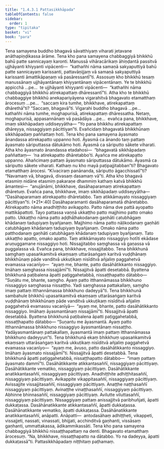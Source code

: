 ```yaml
---
title: "1.4.3.1 Pattasikkhāpada"
tableOfContents: false
sidebar:
  order: 1
type: "tipitaka"
basket: "vi"
book: "para"
---
```



<DynamicBreadcrumb />

<Division number="598" book="para" bookNo="1" page="352">

<Paragraph number="2252" book="para">
Tena samayena buddho bhagavā sāvatthiyaṃ viharati jetavane anāthapiṇḍikassa ārāme. Tena kho pana samayena chabbaggiyā bhikkhū bahū patte sannicayaṃ karonti. Manussā vihāracārikaṃ āhiṇḍantā passitvā ujjhāyanti khiyyanti vipācenti—  “kathañhi nāma samaṇā sakyaputtiyā bahū patte sannicayaṃ karissanti, pattavāṇijjaṃ vā samaṇā sakyaputtiyā karissanti āmattikāpaṇaṃ vā pasāressantī”ti.
</Paragraph>

<Paragraph number="2253" book="para">
Assosuṃ kho bhikkhū tesaṃ manussānaṃ ujjhāyantānaṃ khiyyantānaṃ vipācentānaṃ. Ye te bhikkhū appicchā …pe…  te ujjhāyanti khiyyanti vipācenti—  “kathañhi nāma chabbaggiyā bhikkhū atirekapattaṃ dhāressantī”ti.
</Paragraph>

<Paragraph number="2254" book="para">
Atha kho te bhikkhū chabbaggiye bhikkhū anekapariyāyena vigarahitvā bhagavato etamatthaṃ ārocesuṃ …pe…  “saccaṃ kira tumhe, bhikkhave, atirekapattaṃ dhārethā”ti? “Saccaṃ, bhagavā”ti. Vigarahi buddho bhagavā …pe…  kathañhi nāma tumhe, moghapurisā, atirekapattaṃ dhāressatha. Netaṃ, moghapurisā, appasannānaṃ vā pasādāya …pe…  evañca pana, bhikkhave, imaṃ sikkhāpadaṃ uddiseyyātha—
</Paragraph>

</Division>
<Division number="599" book="para" bookNo="1" page="352">

<Paragraph number="2255" book="para">
<Emphasis>“Yo pana bhikkhu atirekapattaṃ dhāreyya, nissaggiyaṃ pācittiyan”</Emphasis>ti.
</Paragraph>

<Paragraph number="2256" book="para">
Evañcidaṃ bhagavatā bhikkhūnaṃ sikkhāpadaṃ paññattaṃ hoti.
</Paragraph>

</Division>
<Division number="600" book="para" bookNo="1" page="352">

<Paragraph number="2257" book="para">
Tena kho pana samayena āyasmato ānandassa atirekapatto uppanno hoti. Āyasmā ca ānando taṃ pattaṃ āyasmato sāriputtassa dātukāmo hoti. Āyasmā ca sāriputto sākete viharati. Atha kho āyasmato ānandassa etadahosi—  “bhagavatā sikkhāpadaṃ paññattaṃ—  ‘na atirekapatto dhāretabbo’ti. Ayañca me atirekapatto uppanno. Ahañcimaṃ pattaṃ āyasmato sāriputtassa dātukāmo. Āyasmā ca sāriputto sākete viharati. Kathaṃ nu kho mayā paṭipajjitabban”ti? Bhagavato etamatthaṃ ārocesi. “Kīvaciraṃ panānanda, sāriputto āgacchissatī”ti? “Navamaṃ vā, bhagavā, divasaṃ dasamaṃ vā”ti. Atha kho bhagavā etasmiṃ nidāne etasmiṃ pakaraṇe dhammiṃ kathaṃ katvā bhikkhū āmantesi—  “anujānāmi, bhikkhave, dasāhaparamaṃ atirekapattaṃ dhāretuṃ. Evañca pana, bhikkhave, imaṃ sikkhāpadaṃ uddiseyyātha—
</Paragraph>

</Division>
<Division number="601" book="para" bookNo="1" page="353">

<Paragraph number="2258" book="para">
<Emphasis>“Dasāhaparamaṃ atirekapatto dhāretabbo. Taṃ atikkāmayato nissaggiyaṃ pācittiyan”</Emphasis>ti. (*21*:<Emphasis>40</Emphasis>)
</Paragraph>

</Division>
<Division number="602" book="para" bookNo="1" page="353">

<Paragraph number="2259" book="para">
<Emphasis>Dasāhaparaman</Emphasis>ti dasāhaparamatā dhāretabbo.
</Paragraph>

<Paragraph number="2260" book="para">
<Emphasis>Atirekapatto</Emphasis> nāma anadhiṭṭhito avikappito.
</Paragraph>

<Paragraph number="2261" book="para">
<Emphasis>Patto</Emphasis> nāma dve pattā ayopatto mattikāpattoti.
</Paragraph>

<Paragraph number="2262" book="para">
Tayo pattassa vaṇṇā ukkaṭṭho patto majjhimo patto omako patto. <Emphasis>Ukkaṭṭho</Emphasis> nāma <Emphasis>patto</Emphasis> aḍḍhāḷhakodanaṃ gaṇhāti catubhāgaṃ khādanaṃ tadupiyaṃ byañjanaṃ. <Emphasis>Majjhimo</Emphasis> nāma <Emphasis>patto</Emphasis> nāḷikodanaṃ gaṇhāti catubhāgaṃ khādanaṃ tadupiyaṃ byañjanaṃ. <Emphasis>Omako</Emphasis> nāma <Emphasis>patto</Emphasis> patthodanaṃ gaṇhāti catubhāgaṃ khādanaṃ tadupiyaṃ byañjanaṃ. Tato ukkaṭṭho apatto, omako apatto.
</Paragraph>

<Paragraph number="2263" book="para">
<Emphasis>Taṃ atikkāmayato nissaggiyo hotī</Emphasis>ti ekādase aruṇuggamane nissaggiyo hoti. Nissajjitabbo saṃghassa vā gaṇassa vā puggalassa vā. Evañca pana, bhikkhave, nissajjitabbo. Tena bhikkhunā saṃghaṃ upasaṅkamitvā ekaṃsaṃ uttarāsaṅgaṃ karitvā vuḍḍhānaṃ bhikkhūnaṃ pāde vanditvā ukkuṭikaṃ nisīditvā añjaliṃ paggahetvā evamassa vacanīyo—  “ayaṃ me, bhante, patto dasāhātikkanto nissaggiyo. Imāhaṃ saṃghassa nissajjāmī”ti. Nissajjitvā āpatti desetabbā. Byattena bhikkhunā paṭibalena āpatti paṭiggahetabbā, nissaṭṭhapatto dātabbo—
</Paragraph>

</Division>
<Division number="603" book="para" bookNo="1" page="353">

<Paragraph number="2264" book="para">
“Suṇātu me, bhante, saṃgho. Ayaṃ patto itthannāmassa bhikkhuno nissaggiyo saṃghassa nissaṭṭho. Yadi saṃghassa pattakallaṃ, saṃgho imaṃ pattaṃ itthannāmassa bhikkhuno dadeyyā”ti.
</Paragraph>

</Division>
<Division number="604" book="para" bookNo="1" page="353">

<Paragraph number="2265" book="para">
Tena bhikkhunā sambahule bhikkhū upasaṅkamitvā ekaṃsaṃ uttarāsaṅgaṃ karitvā vuḍḍhānaṃ bhikkhūnaṃ pāde vanditvā ukkuṭikaṃ nisīditvā añjaliṃ paggahetvā evamassu vacanīyā—  “ayaṃ me, bhante, patto dasāhātikkanto nissaggiyo. Imāhaṃ āyasmantānaṃ nissajjāmī”ti. Nissajjitvā āpatti desetabbā. Byattena bhikkhunā paṭibalena āpatti paṭiggahetabbā, nissaṭṭhapatto dātabbo—
</Paragraph>

</Division>
<Division number="605" book="para" bookNo="1" page="354">

<Paragraph number="2266" book="para">
“Suṇantu me āyasmantā. Ayaṃ patto itthannāmassa bhikkhuno nissaggiyo āyasmantānaṃ nissaṭṭho. Yadāyasmantānaṃ pattakallaṃ, āyasmantā imaṃ pattaṃ itthannāmassa bhikkhuno dadeyyun”ti.
</Paragraph>

</Division>
<Division number="606" book="para" bookNo="1" page="354">

<Paragraph number="2267" book="para">
Tena bhikkhunā ekaṃ bhikkhuṃ upasaṅkamitvā ekaṃsaṃ uttarāsaṅgaṃ karitvā ukkuṭikaṃ nisīditvā añjaliṃ paggahetvā evamassa vacanīyo—  “ayaṃ me, āvuso, patto dasāhātikkanto nissaggiyo. Imāhaṃ āyasmato nissajjāmī”ti. Nissajjitvā āpatti desetabbā. Tena bhikkhunā āpatti paṭiggahetabbā, nissaṭṭhapatto dātabbo—  “imaṃ pattaṃ āyasmato dammī”ti.
</Paragraph>

</Division>
<Division number="607" book="para" bookNo="1" page="354">

<Paragraph number="2268" book="para">
Dasāhātikkante atikkantasaññī, nissaggiyaṃ pācittiyaṃ. Dasāhātikkante vematiko, nissaggiyaṃ pācittiyaṃ. Dasāhātikkante anatikkantasaññī, nissaggiyaṃ pācittiyaṃ. Anadhiṭṭhite adhiṭṭhitasaññī, nissaggiyaṃ pācittiyaṃ. Avikappite vikappitasaññī, nissaggiyaṃ pācittiyaṃ. Avissajjite vissajjitasaññī, nissaggiyaṃ pācittiyaṃ. Anaṭṭhe naṭṭhasaññī nissaggiyaṃ pācittiyaṃ. Avinaṭṭhe vinaṭṭhasaññī, nissaggiyaṃ pācittiyaṃ. Abhinne bhinnasaññī, nissaggiyaṃ pācittiyaṃ. Avilutte viluttasaññī, nissaggiyaṃ pācittiyaṃ.
</Paragraph>

<Paragraph number="2269" book="para">
Nissaggiyaṃ pattaṃ anissajjitvā paribhuñjati, āpatti dukkaṭassa. Dasāhānatikkante atikkantasaññī, āpatti dukkaṭassa. Dasāhānatikkante vematiko, āpatti dukkaṭassa. Dasāhānatikkante anatikkantasaññī, anāpatti.
</Paragraph>

</Division>
<Division number="608" book="para" bookNo="1" page="354">

<Paragraph number="2270" book="para">
Anāpatti—  antodasāhaṃ adhiṭṭheti, vikappeti, vissajjeti, nassati, vinassati, bhijjati, acchinditvā gaṇhanti, vissāsaṃ gaṇhanti, ummattakassa, ādikammikassāti.
</Paragraph>

<Paragraph number="2271" book="para">
Tena kho pana samayena chabbaggiyā bhikkhū nissaṭṭhapattaṃ na denti. Bhagavato etamatthaṃ ārocesuṃ. “Na, bhikkhave, nissaṭṭhapatto na dātabbo. Yo na dadeyya, āpatti dukkaṭassā”ti.

</Paragraph>
</Division>

<Paragraph number="2272" type="center" book="para">
Pattasikkhāpadaṃ niṭṭhitaṃ paṭhamaṃ.
</Paragraph>